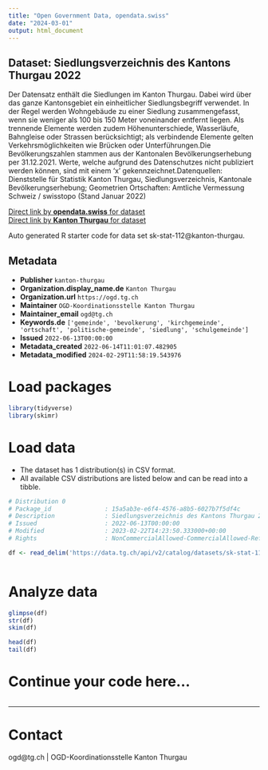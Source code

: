```yaml
---
title: "Open Government Data, opendata.swiss"
date: "2024-03-01"
output: html_document
---
```


## Dataset: Siedlungsverzeichnis des Kantons Thurgau 2022

Der Datensatz enthält die Siedlungen im Kanton Thurgau. Dabei wird über das ganze Kantonsgebiet ein einheitlicher Siedlungsbegriff verwendet. In der Regel werden Wohngebäude zu einer Siedlung zusammengefasst, wenn sie weniger als 100 bis 150 Meter voneinander entfernt liegen. Als trennende Elemente werden zudem Höhenunterschiede, Wasserläufe, Bahngleise oder Strassen berücksichtigt; als verbindende Elemente gelten Verkehrsmöglichkeiten wie Brücken oder Unterführungen.Die Bevölkerungszahlen stammen aus der Kantonalen Bevölkerungserhebung per 31.12.2021. Werte, welche aufgrund des Datenschutzes nicht publiziert werden können, sind mit einem 'x' gekennzeichnet.Datenquellen: Dienststelle für Statistik Kanton Thurgau, Siedlungsverzeichnis, Kantonale Bevölkerungserhebung; Geometrien Ortschaften: Amtliche Vermessung Schweiz / swisstopo (Stand Januar 2022)

[Direct link by **opendata.swiss** for dataset](https://opendata.swiss/de/dataset/siedlungsverzeichnis-des-kantons-thurgau-2022)<br>
[Direct link by **Kanton Thurgau** for dataset](https://data.tg.ch/explore/dataset/sk-stat-112/)

Auto generated R starter code for data set sk-stat-112@kanton-thurgau.

## Metadata

- **Publisher** `kanton-thurgau`
- **Organization.display_name.de** `Kanton Thurgau`
- **Organization.url** `https://ogd.tg.ch`
- **Maintainer** `OGD-Koordinationsstelle Kanton Thurgau`
- **Maintainer_email** `ogd@tg.ch`
- **Keywords.de** `['gemeinde', 'bevolkerung', 'kirchgemeinde', 'ortschaft', 'politische-gemeinde', 'siedlung', 'schulgemeinde']`
- **Issued** `2022-06-13T00:00:00`
- **Metadata_created** `2022-06-14T11:01:07.482905`
- **Metadata_modified** `2024-02-29T11:58:19.543976`


# Load packages

```r

library(tidyverse)
library(skimr)

```

# Load data

-   The dataset has 1 distribution(s) in CSV format.
-   All available CSV distributions are listed below and can be read into a tibble.

```r

# Distribution 0
# Package_id               : 15a5ab3e-e6f4-4576-a8b5-6027b7f5df4c
# Description              : Siedlungsverzeichnis des Kantons Thurgau 2022 (csv)
# Issued                   : 2022-06-13T00:00:00
# Modified                 : 2023-02-22T14:23:50.333000+00:00
# Rights                   : NonCommercialAllowed-CommercialAllowed-ReferenceRequired

df <- read_delim('https://data.tg.ch/api/v2/catalog/datasets/sk-stat-112/exports/csv')



```

# Analyze data

```r

glimpse(df)
str(df)
skim(df)

head(df)
tail(df)

```

# Continue your code here...

```r

```

------------------------------------------------------------------------

# Contact

ogd@tg.ch | OGD-Koordinationsstelle Kanton Thurgau
